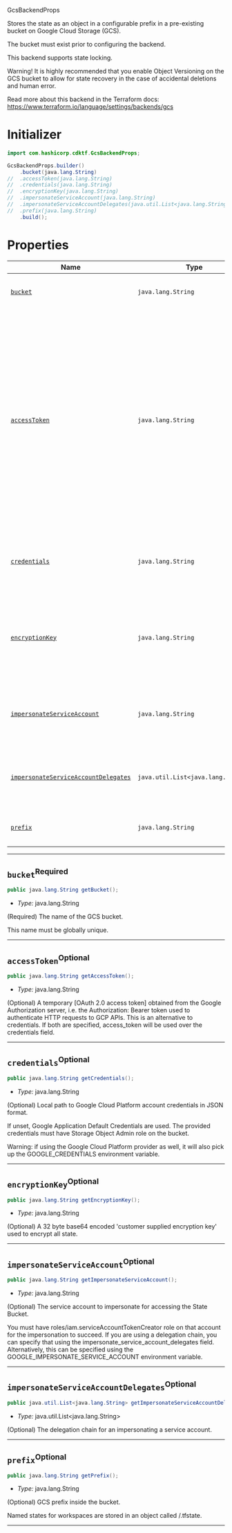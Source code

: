  GcsBackendProps <a name="GcsBackendProps" id="cdktf.GcsBackendProps"></a>

Stores the state as an object in a configurable prefix in a pre-existing bucket on Google Cloud Storage (GCS).

The bucket must exist prior to configuring the backend.

This backend supports state locking.

Warning! It is highly recommended that you enable Object Versioning on the GCS bucket
to allow for state recovery in the case of accidental deletions and human error.

Read more about this backend in the Terraform docs:
https://www.terraform.io/language/settings/backends/gcs

# Initializer <a name="Initializer" id="cdktf.GcsBackendProps.Initializer"></a>

```java
import com.hashicorp.cdktf.GcsBackendProps;

GcsBackendProps.builder()
    .bucket(java.lang.String)
//  .accessToken(java.lang.String)
//  .credentials(java.lang.String)
//  .encryptionKey(java.lang.String)
//  .impersonateServiceAccount(java.lang.String)
//  .impersonateServiceAccountDelegates(java.util.List<java.lang.String>)
//  .prefix(java.lang.String)
    .build();
```

# Properties <a name="Properties" id="Properties"></a>

| **Name** | **Type** | **Description** |
| --- | --- | --- |
| <code><a href="#cdktf.GcsBackendProps.property.bucket">bucket</a></code> | <code>java.lang.String</code> | (Required) The name of the GCS bucket. |
| <code><a href="#cdktf.GcsBackendProps.property.accessToken">accessToken</a></code> | <code>java.lang.String</code> | (Optional) A temporary [OAuth 2.0 access token] obtained from the Google Authorization server, i.e. the Authorization: Bearer token used to authenticate HTTP requests to GCP APIs. This is an alternative to credentials. If both are specified, access_token will be used over the credentials field. |
| <code><a href="#cdktf.GcsBackendProps.property.credentials">credentials</a></code> | <code>java.lang.String</code> | (Optional) Local path to Google Cloud Platform account credentials in JSON format. |
| <code><a href="#cdktf.GcsBackendProps.property.encryptionKey">encryptionKey</a></code> | <code>java.lang.String</code> | (Optional) A 32 byte base64 encoded 'customer supplied encryption key' used to encrypt all state. |
| <code><a href="#cdktf.GcsBackendProps.property.impersonateServiceAccount">impersonateServiceAccount</a></code> | <code>java.lang.String</code> | (Optional) The service account to impersonate for accessing the State Bucket. |
| <code><a href="#cdktf.GcsBackendProps.property.impersonateServiceAccountDelegates">impersonateServiceAccountDelegates</a></code> | <code>java.util.List<java.lang.String></code> | (Optional) The delegation chain for an impersonating a service account. |
| <code><a href="#cdktf.GcsBackendProps.property.prefix">prefix</a></code> | <code>java.lang.String</code> | (Optional) GCS prefix inside the bucket. |

---

## `bucket`<sup>Required</sup> <a name="bucket" id="cdktf.GcsBackendProps.property.bucket"></a>

```java
public java.lang.String getBucket();
```

- *Type:* java.lang.String

(Required) The name of the GCS bucket.

This name must be globally unique.

---

## `accessToken`<sup>Optional</sup> <a name="accessToken" id="cdktf.GcsBackendProps.property.accessToken"></a>

```java
public java.lang.String getAccessToken();
```

- *Type:* java.lang.String

(Optional) A temporary [OAuth 2.0 access token] obtained from the Google Authorization server, i.e. the Authorization: Bearer token used to authenticate HTTP requests to GCP APIs. This is an alternative to credentials. If both are specified, access_token will be used over the credentials field.

---

## `credentials`<sup>Optional</sup> <a name="credentials" id="cdktf.GcsBackendProps.property.credentials"></a>

```java
public java.lang.String getCredentials();
```

- *Type:* java.lang.String

(Optional) Local path to Google Cloud Platform account credentials in JSON format.

If unset, Google Application Default Credentials are used.
The provided credentials must have Storage Object Admin role on the bucket.

Warning: if using the Google Cloud Platform provider as well,
it will also pick up the GOOGLE_CREDENTIALS environment variable.

---

## `encryptionKey`<sup>Optional</sup> <a name="encryptionKey" id="cdktf.GcsBackendProps.property.encryptionKey"></a>

```java
public java.lang.String getEncryptionKey();
```

- *Type:* java.lang.String

(Optional) A 32 byte base64 encoded 'customer supplied encryption key' used to encrypt all state.

---

## `impersonateServiceAccount`<sup>Optional</sup> <a name="impersonateServiceAccount" id="cdktf.GcsBackendProps.property.impersonateServiceAccount"></a>

```java
public java.lang.String getImpersonateServiceAccount();
```

- *Type:* java.lang.String

(Optional) The service account to impersonate for accessing the State Bucket.

You must have roles/iam.serviceAccountTokenCreator role on that account for the impersonation to succeed.
If you are using a delegation chain, you can specify that using the impersonate_service_account_delegates field.
Alternatively, this can be specified using the GOOGLE_IMPERSONATE_SERVICE_ACCOUNT environment variable.

---

## `impersonateServiceAccountDelegates`<sup>Optional</sup> <a name="impersonateServiceAccountDelegates" id="cdktf.GcsBackendProps.property.impersonateServiceAccountDelegates"></a>

```java
public java.util.List<java.lang.String> getImpersonateServiceAccountDelegates();
```

- *Type:* java.util.List<java.lang.String>

(Optional) The delegation chain for an impersonating a service account.

---

## `prefix`<sup>Optional</sup> <a name="prefix" id="cdktf.GcsBackendProps.property.prefix"></a>

```java
public java.lang.String getPrefix();
```

- *Type:* java.lang.String

(Optional) GCS prefix inside the bucket.

Named states for workspaces are stored in an object called <prefix>/<name>.tfstate.

---
